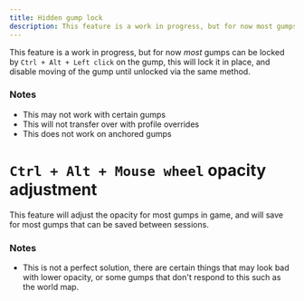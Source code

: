 ```yaml
---
title: Hidden gump lock
description: This feature is a work in progress, but for now most gumps can be locked by Ctrl + Alt + Left click on the gump, this will lock it in place, and disable moving of the gump until unlocked via the same method.
---
```


This feature is a work in progress, but for now *most* gumps can be locked by `Ctrl + Alt + Left click` on the gump, this will lock it in place, and disable moving of the gump until unlocked via the same method.

### Notes
* This may not work with certain gumps  
* This will not transfer over with profile overrides
* This does not work on anchored gumps


# `Ctrl + Alt + Mouse wheel` opacity adjustment
This feature will adjust the opacity for most gumps in game, and will save for most gumps that can be saved between sessions.

### Notes
* This is not a perfect solution, there are certain things that may look bad with lower opacity, or some gumps that don't respond to this such as the world map.